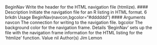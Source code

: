 BeginNav Write the header for the HTML navigation file (htmlize).
#### Description
Initiate the navigation file for an R listing in HTML format.
6 brkdn
Usage
BeginNav(navcon,bgcolor="#dddddd")
#### Arguments 
navcon The connection for writing to the navigation file.
bgcolor The background color for the navigation frame.
Details
‘BeginNav’ sets up the file with the navigation frame information for the HTML listing for the
‘htmlize’ function.
Value
nil
Author(s)
Jim Lemon



